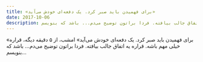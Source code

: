 ```yaml
---
title: «برای فهمیدن باید صبر کرد. یک دفعه‌ای خودش می‌آید»
date: 2017-10-06
description: امشب، از ۵ دقیقه دیگه، قراره خیلی مهم باشه. قراره یه اتفاق جالب بیافته. فردا براتون توضیح می‌دم... باشد که بنویسم...
---
```


«برای فهمیدن باید صبر کرد. یک دفعه‌ای خودش می‌آید»
امشب، از ۵ دقیقه دیگه، قراره خیلی مهم باشه. قراره یه اتفاق جالب بیافته. فردا براتون توضیح می‌دم... باشد که بنویسم...
 



